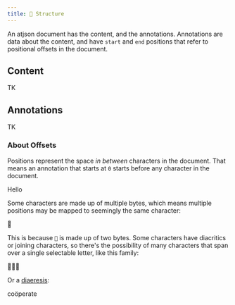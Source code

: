 ```yaml
---
title: 🧱 Structure
---
```


An atjson document has the content, and the annotations. Annotations are
data about the content, and have `start` and `end` positions that refer
to positional offsets in the document.

## Content

TK

## Annotations

TK

### About Offsets

Positions represent the space *in between* characters in the document.
That means an annotation that starts at `0` starts before any character in the document.


<CharacterOffsetViewer>Hello</CharacterOffsetViewer>

Some characters are made up of multiple bytes, which means multiple positions may be mapped
to seemingly the same character:

<CharacterOffsetViewer>👋</CharacterOffsetViewer>

This is because `👋` is made up of two bytes. Some characters have
diacritics or joining characters, so there's the possibility of many
characters that span over a single selectable letter, like this family:

<CharacterOffsetViewer>👩‍👩‍👧</CharacterOffsetViewer>

Or a [diaeresis](https://www.newyorker.com/culture/culture-desk/the-curse-of-the-diaeresis):

<CharacterOffsetViewer>coöperate</CharacterOffsetViewer>
